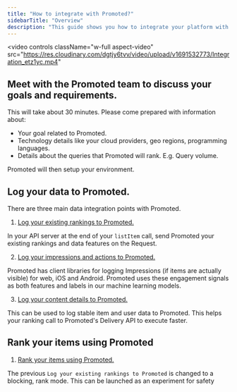 ```yaml
---
title: "How to integrate with Promoted?"
sidebarTitle: "Overview"
description: "This guide shows you how to integrate your platform with Promoted."
---
```


<video
  controls
  className="w-full aspect-video"
  src="https://res.cloudinary.com/dgtjy6tvv/video/upload/v1691532773/Integration_etz1yc.mp4"
></video>

## Meet with the Promoted team to discuss your goals and requirements.

This will take about 30 minutes. Please come prepared with information about:

* Your goal related to Promoted.
* Technology details like your cloud providers, geo regions, programming languages.
* Details about the queries that Promoted will rank. E.g. Query volume.

Promoted will then setup your environment.

## Log your data to Promoted.

There are three main data integration points with Promoted.

1. [Log your existing rankings to Promoted.](/ranking-requests)

In your API server at the end of your `listItem` call, send Promoted your existing rankings and data features on the Request.

2. [Log your impressions and actions to Promoted.](/how-to-your-web-events-with-promoted-metrics)

Promoted has client libraries for logging Impressions (if items are actually visible) for web, iOS and Android. Promoted uses these engagement signals as both features and labels in our machine learning models.

3. [Log your content details to Promoted.](/sending-content-details)

This can be used to log stable item and user data to Promoted. This helps your ranking call to Promoted's Delivery API to execute faster.

## Rank your items using Promoted

1. [Rank your items using Promoted.](/ranking-requests)

The previous `Log your existing rankings to Promoted` is changed to a blocking, rank mode. This can be launched as an experiment for safety
